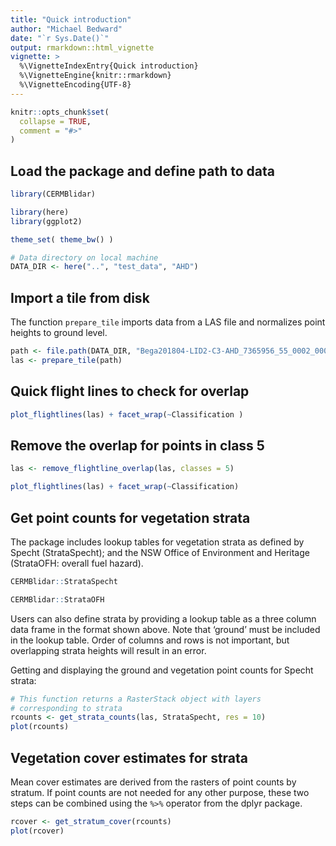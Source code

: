 ```yaml
---
title: "Quick introduction"
author: "Michael Bedward"
date: "`r Sys.Date()`"
output: rmarkdown::html_vignette
vignette: >
  %\VignetteIndexEntry{Quick introduction}
  %\VignetteEngine{knitr::rmarkdown}
  %\VignetteEncoding{UTF-8}
---
```


```r
knitr::opts_chunk$set(
  collapse = TRUE,
  comment = "#>"
)
```


## Load the package and define path to data

```r

library(CERMBlidar)

library(here)
library(ggplot2)

theme_set( theme_bw() )

# Data directory on local machine
DATA_DIR <- here("..", "test_data", "AHD")

```

## Import a tile from disk

The function `prepare_tile` imports data from a LAS file and normalizes point heights to ground level.

```r

path <- file.path(DATA_DIR, "Bega201804-LID2-C3-AHD_7365956_55_0002_0002.las")
las <- prepare_tile(path)

```

## Quick flight lines to check for overlap

```r

plot_flightlines(las) + facet_wrap(~Classification )

```

## Remove the overlap for points in class 5 

```r

las <- remove_flightline_overlap(las, classes = 5)

plot_flightlines(las) + facet_wrap(~Classification)

```

## Get point counts for vegetation strata

The package includes lookup tables for vegetation strata as defined by Specht (StrataSpecht); and the NSW Office of Environment and Heritage (StrataOFH: overall fuel hazard).

```r

CERMBlidar::StrataSpecht

```

```r

CERMBlidar::StrataOFH

```

Users can also define strata by providing a lookup table as a three column data frame in the format shown above. Note that 'ground' must be included in the lookup table. Order of columns and rows is not important, but overlapping strata heights will result in an error.

Getting and displaying the ground and vegetation point counts for Specht strata:

```r

# This function returns a RasterStack object with layers 
# corresponding to strata
rcounts <- get_strata_counts(las, StrataSpecht, res = 10)
plot(rcounts)

```


## Vegetation cover estimates for strata

Mean cover estimates are derived from the rasters of point counts by stratum. If point counts are not needed for any other purpose, these two steps can be combined using the `%>%` operator from the dplyr package.

```r

rcover <- get_stratum_cover(rcounts)
plot(rcover)

```

